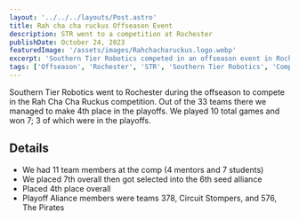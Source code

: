 ```yaml
---
layout: '../../../layouts/Post.astro'
title: Rah cha cha ruckus Offseason Event
description: STR went to a competition at Rochester 
publishDate: October 24, 2023
featuredImage: '/assets/images/Rahchacharuckus.logo.webp'
excerpt: 'Southern Tier Robotics competed in an offseason event in Rochester.'
tags: ['Offseason', 'Rochester', 'STR', 'Southern Tier Robotics', 'Competition']
---
```


Southern Tier Robotics went to Rochester during the offseason to compete in the Rah Cha Cha Ruckus competition. Out of the 33 teams there we managed to make 4th place in the playoffs. We played 10 total games and won 7; 3 of which were in the playoffs.

## Details

- We had 11 team members at the comp (4 mentors and 7 students)
- We placed 7th overall then got selected into the 6th seed alliance
- Placed 4th place overall
- Playoff Aliance members were teams 378, Circuit Stompers, and 576, The Pirates